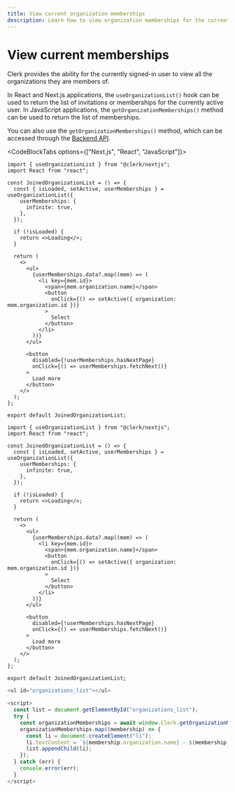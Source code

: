 ```yaml
---
title: View current organization memberships
description: Learn how to view organization memberships for the currently signed-in user.
---
```


# View current memberships

Clerk provides the ability for the currently signed-in user to view all the organizations they are members of.

In React and Next.js applications, the `useOrganizationList()` hook can be used to return the list of invitations or memberships for the currently active user. In JavaScript applications, the `getOrganizationMemberships()` method can be used to return the list of memberships.

You can also use the `getOrganizationMemberships()` method, which can be accessed through the [Backend API](/docs/references/backend/organization/get-organization-membership-list).

<CodeBlockTabs options={["Next.js", "React", "JavaScript"]}>
```tsx filename="pages/joined-organizations.tsx" copy
import { useOrganizationList } from "@clerk/nextjs";
import React from "react";
 
const JoinedOrganizationList = () => {
  const { isLoaded, setActive, userMemberships } = useOrganizationList({
    userMemberships: {
      infinite: true,
    },
  });
 
  if (!isLoaded) {
    return <>Loading</>;
  }
 
  return (
    <>
      <ul>
        {userMemberships.data?.map((mem) => (
          <li key={mem.id}>
            <span>{mem.organization.name}</span>
            <button
              onClick={() => setActive({ organization: mem.organization.id })}
            >
              Select
            </button>
          </li>
        ))}
      </ul>
 
      <button
        disabled={!userMemberships.hasNextPage}
        onClick={() => userMemberships.fetchNext()}
      >
        Load more
      </button>
    </>
  );
};
 
export default JoinedOrganizationList;
```

```tsx filename="joined-organizations.tsx" copy
import { useOrganizationList } from "@clerk/nextjs";
import React from "react";
 
const JoinedOrganizationList = () => {
  const { isLoaded, setActive, userMemberships } = useOrganizationList({
    userMemberships: {
      infinite: true,
    },
  });
 
  if (!isLoaded) {
    return <>Loading</>;
  }
 
  return (
    <>
      <ul>
        {userMemberships.data?.map((mem) => (
          <li key={mem.id}>
            <span>{mem.organization.name}</span>
            <button
              onClick={() => setActive({ organization: mem.organization.id })}
            >
              Select
            </button>
          </li>
        ))}
      </ul>
 
      <button
        disabled={!userMemberships.hasNextPage}
        onClick={() => userMemberships.fetchNext()}
      >
        Load more
      </button>
    </>
  );
};
 
export default JoinedOrganizationList;
```

```js filename="joined-organizations.js" copy
<ul id="organizations_list"></ul>

<script>
  const list = document.getElementById("organizations_list");
  try {
    const organizationMemberships = await window.Clerk.getOrganizationMemberships();
    organizationMemberships.map((membership) => {
      const li = document.createElement("li");
      li.textContent = `${membership.organization.name} - ${membership.role}`;
      list.appendChild(li);
    });
  } catch (err) {
    console.error(err);
  }
</script>
```
</CodeBlockTabs>